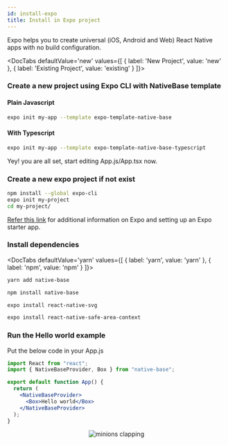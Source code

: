 ```yaml
---
id: install-expo
title: Install in Expo project
---
```



Expo helps you to create universal (iOS, Android and Web) React Native apps with no build configuration.

<DocTabs
  defaultValue='new'
  values={[
  { label: 'New Project', value: 'new' },
  { label: 'Existing Project', value: 'existing' }
  ]}>
 <DocTabItem value="new">

### Create a new project using Expo CLI with NativeBase template

<h4 style={{marginTop:"40px"}} className="mt-10 font-mono">Plain Javascript</h4>
<Box maxWidth="750px">

```bash
expo init my-app --template expo-template-native-base
```

</Box>

<h4 className="mt-8 font-mono">With Typescript</h4>
<Box maxWidth="750px">

```bash
expo init my-app --template expo-template-native-base-typescript
```

</Box>

Yey! you are all set, start editing App.js/App.tsx now.

</DocTabItem>

<DocTabItem value="existing">

### Create a new expo project if not exist

```bash
npm install --global expo-cli
expo init my-project
cd my-project/
```

[Refer this link](https://docs.expo.io/) for additional information on Expo and setting up an Expo starter app.

### Install dependencies

<DocTabs
  defaultValue='yarn'
  values={[
  { label: 'yarn', value: 'yarn' },
  { label: 'npm', value: 'npm' }
  ]}>

  <DocTabItem value="yarn">

```bash
yarn add native-base
```

  </DocTabItem>

  <DocTabItem value="npm">

```bash
npm install native-base
```

</DocTabItem>

  </DocTabs>

```bash
expo install react-native-svg
```

```bash
expo install react-native-safe-area-context
```

### Run the Hello world example

Put the below code in your App.js

```jsx
import React from "react";
import { NativeBaseProvider, Box } from "native-base";

export default function App() {
  return (
    <NativeBaseProvider>
      <Box>Hello world</Box>
    </NativeBaseProvider>
  );
}
```

</DocTabItem>
</DocTabs>

<Center>
  <AspectRatio ratio={2.21} w="100%" maxW="500">
    <Image source={{ uri: "/img/minion.gif" }} alt="minions clapping" />
  </AspectRatio>
</Center>

<Box>
  <Box mt="4" mb="8">
    <HStack pl="0" ml="0">
      <TileLink
        title="Customize NativeBaseProvider"
        url="setup-provider"
        description="NativeBaseProvider provides theme throughout your application"
        className="bg-blueGray-600 mt-2"
      />
      <TileLink
        title="Theme"
        url="default-theme"
        description="Read more about the default NativeBase theme and how to override it"
        className="bg-blueGray-600  mt-2"
      />
    </HStack>
    <Box mt="2" pl="0" ml="0">
      <TileLink
        title="Utility props"
        url="utility-props"
        description="Shorthands of commonly used styling props which maps with the provided theme"
        className="bg-blueGray-600"
      />
    </Box>
  </Box>
</Box>
